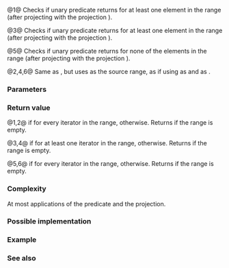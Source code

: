 {{cpp/ranges/title|all_of|any_of|none_of}}
{{cpp/algorithm/ranges/navbar}}
{{dcl begin}}
{{dcl header|algorithm}}
{{dcl h|Call signature}}
{{dcla|since=c++20|num=1|1=
template&lt; std::input_iterator I, std::sentinel_for&lt;I&gt; S,
          class Proj = std::identity,
          std::indirect_unary_predicate&lt;std::projected&lt;I, Proj&gt;&gt; Pred &gt;
constexpr bool all_of( I first, S last, Pred pred, Proj proj = {} );
}}
{{dcl|since=c++20|num=2|1=
template&lt; ranges::input_range R, class Proj = std::identity,
          std::indirect_unary_predicate&lt;
              std::projected&lt;ranges::iterator_t&lt;R&gt;,Proj&gt;&gt; Pred &gt;
constexpr bool all_of( R&amp;&amp; r, Pred pred, Proj proj = {} );
}}
{{dcla|since=c++20|num=3|1=
template&lt; std::input_iterator I, std::sentinel_for&lt;I&gt; S,
          class Proj = std::identity,
          std::indirect_unary_predicate&lt;std::projected&lt;I, Proj&gt;&gt; Pred &gt;
constexpr bool any_of( I first, S last, Pred pred, Proj proj = {} );
}}
{{dcl|since=c++20|num=4|1=
template&lt; ranges::input_range R, class Proj = std::identity,
          std::indirect_unary_predicate&lt;
              std::projected&lt;ranges::iterator_t&lt;R&gt;,Proj&gt;&gt; Pred &gt;
constexpr bool any_of( R&amp;&amp; r, Pred pred, Proj proj = {} );
}}
{{dcla|since=c++20|num=5|1=
template&lt; std::input_iterator I, std::sentinel_for&lt;I&gt; S,
          class Proj = std::identity,
          std::indirect_unary_predicate&lt;std::projected&lt;I, Proj&gt;&gt; Pred &gt;
constexpr bool none_of( I first, S last, Pred pred, Proj proj = {} );
}}
{{dcl|since=c++20|num=6|1=
template&lt; ranges::input_range R, class Proj = std::identity,
          std::indirect_unary_predicate&lt;
              std::projected&lt;ranges::iterator_t&lt;R&gt;,Proj&gt;&gt; Pred &gt;
constexpr bool none_of( R&amp;&amp; r, Pred pred, Proj proj = {} );
}}
{{dcl end}}

@1@ Checks if unary predicate {{c|pred}} returns {{c|false}} for at least one element in the range {{range|first|last}} (after projecting with the projection {{c|proj}}).

@3@ Checks if unary predicate {{c|pred}} returns {{c|true}} for at least one element in the range {{range|first|last}} (after projecting with the projection {{c|proj}}).

@5@ Checks if unary predicate {{c|pred}} returns {{c|true}} for none of the elements in the range {{range|first|last}} (after projecting with the projection {{c|proj}}).

@2,4,6@ Same as {{v|1,3,5}}, but uses {{c|r}} as the source range, as if using {{c|ranges::begin(r)}} as {{c|first}} and {{c|ranges::end(r)}} as {{c|last}}.

{{cpp/ranges/niebloid}}

===Parameters===
{{par begin}}
{{par|first, last|the range of the elements to examine}}
{{par|r|the range of the elements to examine}}
{{par|pred|predicate to apply to the projected elements}}
{{par|proj|projection to apply to the elements}}
{{par end}}

===Return value===
@1,2@ {{c|true}} if {{c|1=std::invoke(pred, std::invoke(proj, *i)) != false}} for every iterator {{c|i}} in the range, {{c|false}} otherwise. Returns {{c|true}} if the range is empty.

@3,4@ {{c|true}} if {{c|1=std::invoke(pred, std::invoke(proj, *i)) != false}} for at least one iterator {{c|i}} in the range, {{c|false}} otherwise. Returns {{c|false}} if the range is empty.

@5,6@ {{c|true}} if {{c|1=std::invoke(pred, std::invoke(proj, *i)) == false}} for every iterator {{c|i}} in the range, {{c|false}} otherwise. Returns {{c|true}} if the range is empty.

{{cpp/algorithm/truth table all any none}}

===Complexity===
At most {{c|last - first}} applications of the predicate and the projection.

===Possible implementation===
{{eq impl
|title1=all_of (1,2)|ver1=1|1=
struct all_of_fn
{
    template&lt;std::input_iterator I, std::sentinel_for&lt;I&gt; S, class Proj = std::identity,
             std::indirect_unary_predicate&lt;std::projected&lt;I, Proj&gt;&gt; Pred&gt;
    constexpr bool operator()(I first, S last, Pred pred, Proj proj = {}) const
    {
        return ranges::find_if_not(first, last, std::ref(pred), std::ref(proj)) == last;
    }
    
    template&lt;ranges::input_range R, class Proj = std::identity,
             std::indirect_unary_predicate&lt;
                 std::projected&lt;ranges::iterator_t&lt;R&gt;,Proj&gt;&gt; Pred&gt;
    constexpr bool operator()(R&amp;&amp; r, Pred pred, Proj proj = {}) const
    {
        return operator()(ranges::begin(r), ranges::end(r),
                          std::ref(pred), std::ref(proj));
    }
};

inline constexpr all_of_fn all_of;
|title2=any_of (3,4)|ver2=3|2=
struct any_of_fn
{
    template&lt;std::input_iterator I, std::sentinel_for&lt;I&gt; S, class Proj = std::identity,
             std::indirect_unary_predicate&lt;std::projected&lt;I, Proj&gt;&gt; Pred&gt;
    constexpr bool operator()(I first, S last, Pred pred, Proj proj = {}) const
    {
        return ranges::find_if(first, last, std::ref(pred), std::ref(proj)) != last;
    }
    
    template&lt;ranges::input_range R, class Proj = std::identity,
             std::indirect_unary_predicate&lt;
                 std::projected&lt;ranges::iterator_t&lt;R&gt;,Proj&gt;&gt; Pred&gt;
    constexpr bool operator()(R&amp;&amp; r, Pred pred, Proj proj = {}) const
    {
        return operator()(ranges::begin(r), ranges::end(r),
                          std::ref(pred), std::ref(proj));
    }
};

inline constexpr any_of_fn any_of;
|title3=none_of (5,6)|ver3=5|3=
struct none_of_fn
{
    template&lt;std::input_iterator I, std::sentinel_for&lt;I&gt; S, class Proj = std::identity,
             std::indirect_unary_predicate&lt;std::projected&lt;I, Proj&gt;&gt; Pred&gt;
    constexpr bool operator()(I first, S last, Pred pred, Proj proj = {}) const
    {
        return ranges::find_if(first, last, std::ref(pred), std::ref(proj)) == last;
    }
    
    template&lt;ranges::input_range R, class Proj = std::identity,
             std::indirect_unary_predicate&lt;
                 std::projected&lt;ranges::iterator_t&lt;R&gt;,Proj&gt;&gt; Pred&gt;
    constexpr bool operator()(R&amp;&amp; r, Pred pred, Proj proj = {}) const
    {
        return operator()(ranges::begin(r), ranges::end(r),
                          std::ref(pred), std::ref(proj));
    }
};

inline constexpr none_of_fn none_of;
}}

===Example===
{{example
|code=
#include &lt;algorithm&gt;
#include &lt;functional&gt;
#include &lt;iostream&gt;
#include &lt;iterator&gt;
#include &lt;numeric&gt;
#include &lt;vector&gt;

namespace ranges = std::ranges;

constexpr bool some_of(auto&amp;&amp; r, auto&amp;&amp; pred) // some but not all
{
    return not (ranges::all_of(r, pred) or ranges::none_of(r, pred));
}

constexpr auto w = {1, 2, 3};
static_assert(!some_of(w, [](int x) { return x &lt; 1; }));
static_assert( some_of(w, [](int x) { return x &lt; 2; }));
static_assert(!some_of(w, [](int x) { return x &lt; 4; }));

int main()
{
    std::vector&lt;int&gt; v(10, 2);
    std::partial_sum(v.cbegin(), v.cend(), v.begin());
    std::cout &lt;&lt; "Among the numbers: ";
    ranges::copy(v, std::ostream_iterator&lt;int&gt;(std::cout, " "));
    std::cout &lt;&lt; '\n';
    
    if (ranges::all_of(v.cbegin(), v.cend(), [](int i) { return i % 2 == 0; }))
        std::cout &lt;&lt; "All numbers are even\n";
    
    if (ranges::none_of(v, std::bind(std::modulus&lt;int&gt;(), std::placeholders::_1, 2)))
        std::cout &lt;&lt; "None of them are odd\n";
    
    auto DivisibleBy = [](int d)
    {
        return [d](int m) { return m % d == 0; };
    };
    
    if (ranges::any_of(v, DivisibleBy(7)))
        std::cout &lt;&lt; "At least one number is divisible by 7\n";
}
|output=
Among the numbers: 2 4 6 8 10 12 14 16 18 20
All numbers are even
None of them are odd
At least one number is divisible by 7
}}

===See also===
{{dsc begin}}
{{dsc inc|cpp/algorithm/dsc all_any_none_of}}
{{dsc end}}

{{langlinks|es|ja|zh}}
